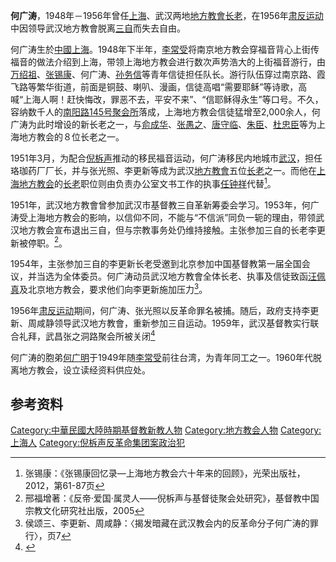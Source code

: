 '''何广涛'''，1948年－1956年曾任[[上海地方教會|上海]]、武汉两地[[地方教會|地方教會]][[长老|长老]]，在1956年[[肃反运动|肃反运动]]中因领导武汉地方教會脱离[[三自|三自]]而失去自由。

何广涛生於[[中國|中國]][[上海|上海]]。1948年下半年，[[李常受|李常受]]将南京地方教会穿福音背心上街传福音的做法介绍到上海，带领上海地方教会进行数次声势浩大的上街福音游行，由[[万绍祖|万绍祖]]、[[张锡康|张锡康]]、何广涛、[[孙务信|孙务信]]等青年信徒担任队长。游行队伍穿过南京路、霞飞路等繁华街道，前面是铜鼓、喇叭、漫画，信徒高唱“需要耶稣”等诗歌，高喊“上海人啊！赶快悔改，罪恶不去，平安不来”、“信耶稣得永生”等口号。不久，容纳数千人的[[南阳路145号聚会所|南阳路145号聚会所]]落成，上海地方教会信徒猛增至2,000余人，何广涛为此时增设的新长老之一，与[[俞成华|俞成华]]、[[张愚之|张愚之]]、[[唐守临|唐守临]]、[[朱臣|朱臣]]、[[杜忠臣|杜忠臣]]等为上海地方教会的８位长老之一。

1951年3月，为配合[[倪柝声|倪柝声]]推动的移民福音运动，何广涛移民内地城市[[武汉|武汉]]，担任珞珈药厂厂长，并与张光照、李更新等成为武汉[[地方教會|地方教會]]五位[[长老|长老]]之一。而他在[[上海地方教会|上海地方教会]]的[[长老|长老]]职位则由负责办公室文书工作的执事[[任钟祥|任钟祥]]代替<ref>张锡康：《张锡康回忆录—上海地方教会六十年来的回顾》，光荣出版社，2012，第61-87页</ref>。

1951年，武汉地方教會曾参加武汉市基督教三自革新筹委会学习。1953年，何广涛受上海地方教会的影响，以信仰不同，不能与“不信派”同负一轭的理由，带领武汉地方教会宣布退出三自，但与宗教事务处仍维持接触。主张参加三自的长老李更新被停职。<ref>邢福增著：《反帝·爱国·属灵人——倪柝声与基督徒聚会处研究》，基督教中国宗教文化研究社出版，2005</ref>。

1954年，主张参加三自的李更新长老受邀到北京参加中国基督教第一届全国会议，并当选为全体委员。何广涛动员武汉地方教會全体长老、执事及信徒致函[[汪佩真|汪佩真]]及北京地方教会，要求他们向李更新施加压力<ref>侯颂三、李更新、周咸静：〈揭发暗藏在武汉教会内的反革命分子何广涛的罪行〉，页7</ref>。

1956年[[肃反运动|肃反运动]]期间，何广涛、张光照以反革命罪名被捕。随后，政府支持李更新、周咸静领导武汉地方教會，重新参加三自运动。1959年，武汉基督教实行联合礼拜，武昌张之洞路聚会所被关闭<ref>{{cite web |url=http://www.whfz.gov.cn:8080/pub/dqwx/dylsz/shz/ML/zj/jdj/content.htm |title=武汉方志网 >> 社会志 >> 宗教 |publisher=武汉市志办 |date= |accessdate=2010年6月11日 |deadurl=yes |archiveurl=https://archive.is/20120805215918/http://www.whfz.gov.cn:8080/pub/dqwx/dylsz/shz/ML/zj/jdj/content.htm |archivedate=2012年8月5日 }}</ref>

何广涛的胞弟[[何广明|何广明]]于1949年随[[李常受|李常受]]前往台湾，为青年同工之一。1960年代脱离地方教会，设立读经资料供应处。

==参考资料==
<div class="references-small">
<references />
</div>
[[Category:中華民國大陸時期基督教新教人物|Category:中華民國大陸時期基督教新教人物]]
[[Category:地方教会人物|Category:地方教会人物]]
[[Category:上海人|Category:上海人]]
[[Category:倪柝声反革命集团案政治犯|Category:倪柝声反革命集团案政治犯]]